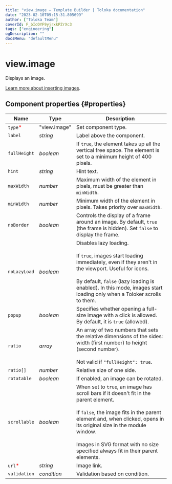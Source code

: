 ```yaml
---
title: "view.image — Template Builder | Toloka documentation"
date: "2023-02-10T09:15:31.805699"
author: ["Toloka Team"]
coverId: F_bIcOYF9yjrxkPZrXc3
tags: ["engineering"]
ogDescription: ""
docsMenu: "defaultMenu"
---
```


# view.image

Displays an image.

[Learn more about inserting images](/docs-new/template-builder/operations/insert-images).

## Component properties {#properties}

**Name** | **Type** | **Description**
----- | ----- | -----
`type`<span style="color: red">\*</span> | "view.image" | Set component type.
`label` | _string_ | Label above the component.
`fullHeight` | _boolean_ | If `true`, the element takes up all the vertical free space. The element is set to a minimum height of 400 pixels.
`hint` | _string_ | Hint text.
`maxWidth` | _number_ | Maximum width of the element in pixels, must be greater than `minWidth`.
`minWidth` | _number_ | Minimum width of the element in pixels. Takes priority over `maxWidth`.
`noBorder` | _boolean_ | Controls the display of a frame around an image. By default, `true` (the frame is hidden). Set `false` to display the frame.
`noLazyLoad` | _boolean_ | Disables lazy loading.<br/><br/>If `true`, images start loading immediately, even if they aren't in the viewport. Useful for icons.<br/><br/>By default, `false` (lazy loading is enabled). In this mode, images start loading only when a Toloker scrolls to them.
`popup` | _boolean_ | Specifies whether opening a full-size image with a click is allowed. By default, it is `true` (allowed).
`ratio` | _array_ | An array of two numbers that sets the relative dimensions of the sides: width (first number) to height (second number).<br/><br/>Not valid if `"fullHeight": true`.
`ratio[]` | _number_ | Relative size of one side.
`rotatable` | _boolean_ | If enabled, an image can be rotated.
`scrollable` | _boolean_ | When set to `true`, an image has scroll bars if it doesn't fit in the parent element.<br/><br/>If `false`, the image fits in the parent element and, when clicked, opens in its original size in the module window.<br/><br/>Images in SVG format with no size specified always fit in their parent elements.
`url`<span style="color: red">\*</span> | _string_ | Image link.
`validation` | _condition_ | Validation based on condition.
